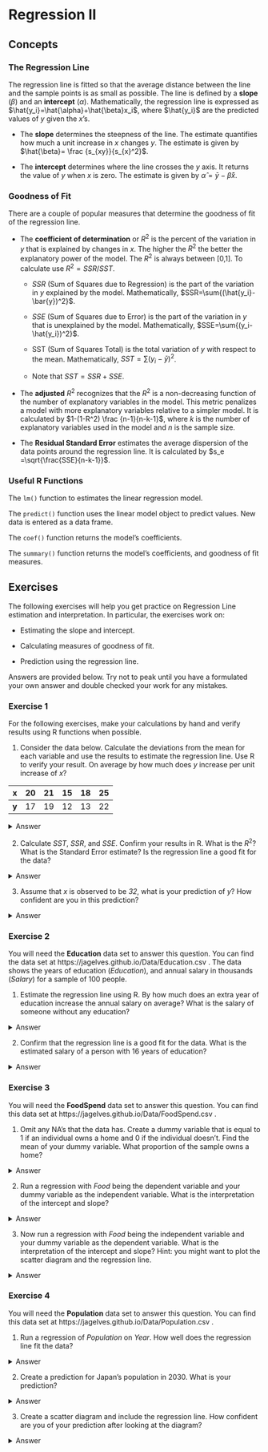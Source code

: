 # Regression II

## Concepts

### The Regression Line {.unnumbered}

The regression line is fitted so that the average distance between the line and the sample points is as small as possible. The line is defined by a **slope** ($\beta$) and an **intercept** ($\alpha$). Mathematically, the regression line is expressed as $\hat{y_i}=\hat{\alpha}+\hat{\beta}x_i$, where $\hat{y_i}$ are the predicted values of $y$ given the $x$'s.

-   The **slope** determines the steepness of the line. The estimate quantifies how much a unit increase in $x$ changes $y$. The estimate is given by $\hat{\beta}= \frac {s_{xy}}{s_{x}^2}$.

-   The **intercept** determines where the line crosses the $y$ axis. It returns the value of $y$ when $x$ is zero. The estimate is given by $\hat{\alpha}=\bar{y}-\hat{\beta}\bar{x}$.

### Goodness of Fit {.unnumbered}

There are a couple of popular measures that determine the goodness of fit of the regression line.

-   The **coefficient of determination** or $R^2$ is the percent of the variation in $y$ that is explained by changes in $x$. The higher the $R^2$ the better the explanatory power of the model. The $R^2$ is always between \[0,1\]. To calculate use $R^2=SSR/SST$.

    -   $SSR$ (Sum of Squares due to Regression) is the part of the variation in $y$ explained by the model. Mathematically, $SSR=\sum{(\hat{y_i}-\bar{y})^2}$.

    -   $SSE$ (Sum of Squares due to Error) is the part of the variation in $y$ that is unexplained by the model. Mathematically, $SSE=\sum{(y_i-\hat{y_i})^2}$.

    -   SST (Sum of Squares Total) is the total variation of $y$ with respect to the mean. Mathematically, $SST=\sum{(y_i-\bar{y})^2}$.

    -   Note that $SST=SSR+SSE$.

-   The **adjusted** $R^2$ recognizes that the $R^2$ is a non-decreasing function of the number of explanatory variables in the model. This metric penalizes a model with more explanatory variables relative to a simpler model. It is calculated by $1-(1-R^2) \frac {n-1}{n-k-1}$, where $k$ is the number of explanatory variables used in the model and $n$ is the sample size.

-   The **Residual Standard Error** estimates the average dispersion of the data points around the regression line. It is calculated by $s_e =\sqrt{\frac{SSE}{n-k-1}}$.

### Useful R Functions {.unnumbered}

The `lm()` function to estimates the linear regression model.

The `predict()` function uses the linear model object to predict values. New data is entered as a data frame.

The `coef()` function returns the model's coefficients.

The `summary()` function returns the model's coefficients, and goodness of fit measures.

## Exercises

The following exercises will help you get practice on Regression Line estimation and interpretation. In particular, the exercises work on:

-   Estimating the slope and intercept.

-   Calculating measures of goodness of fit.

-   Prediction using the regression line.

Answers are provided below. Try not to peak until you have a formulated your own answer and double checked your work for any mistakes.

### Exercise 1 {.unnumbered}

For the following exercises, make your calculations by hand and verify results using R functions when possible.

1.  Consider the data below. Calculate the deviations from the mean for each variable and use the results to estimate the regression line. Use R to verify your result. On average by how much does *y* increase per unit increase of *x*?

| **x** | 20  | 21  | 15  | 18  | 25  |
|:-----:|:---:|:---:|:---:|:---:|:---:|
| **y** | 17  | 19  | 12  | 13  | 22  |

<details>

<summary>Answer</summary>
*The regression lines is $\hat{y}=-4.93+1.09x$. For each unit increase in x, y increases on average $1.09$.*

*Start by generating the deviations from the mean for each variable. For x the deviations are:*

```r
x<-c(20,21,15,18,25)
(devx<-x-mean(x))
```

*Next, find the deviations for y:*

```r
y<-c(17,19,12,13,22)
(devy<-y-mean(y))
```

*For the slope we need to find the deviation squared of the x's. This can easily be done in R:*

```r
(devx2<-devx^2)
```

*The slope is calculated by $\frac{\sum_{i=i}^{n} (x_{i}-\bar{x})(y_{i}-\bar{y})}{\sum_{i=i}^{n} (x_{i}-\bar{x})^2}$. In R we can just find the ratio between the summations of (devx)(devy) and devx2.*

```r
(slope<-sum(devx*devy)/sum(devx2))
```

*The intercept is given by $\bar{y}-\beta(\bar{x})$. In R we find that the intercept is equal to:*

```r
(intercept<-mean(y)-slope*mean(x))
```

*Our results can be easily verified by using the `lm()` and `coef()` functions in R.*

```r
fitEx1<-lm(y~x)
coef(fitEx1)
```


</details>

2.  Calculate *SST*, *SSR*, and *SSE*. Confirm your results in R. What is the $R^2$? What is the Standard Error estimate? Is the regression line a good fit for the data?

<details>

<summary>Answer</summary>
*SST is $69.2$, SSR is $64.82$ and SSE is $4.38$ (note that $SSR+SSE=SST$). The $R^2$ is just $\frac{SSR}{SST}=0.94$ and the Standard Error estimate is $1.21$. They both indicate a great fit of the regression line to the data.*

*Let's start by calculating the SST. This is just $\sum{(y_{i}-\bar{y})^2}$.*

```r
(SST<-sum((y-mean(y))^2))
```

*Next, we can calculate SSR. This is calculated by the following formula $\sum{(\hat{y_{i}}-\bar{y})^2}$. To obtain the predicted values in R, we can use the output of the `lm()` function. Recall our fitEx1 object created in Exercise 1. It has fitted.values included:*

```r
(SSR<-sum((fitEx1$fitted.values-mean(y))^2))
```

*The ratio of SSR to SST is the $R^2$:*

```r
(R2<-SSR/SST)
```

*Finally, let's calculate SSE $\sum{(y_{i}-\hat{y_{i}})^2}$:*

```r
(SSE<-sum((y-fitEx1$fitted.values)^2))
```

*With the SSE we can calculate the Standard Error estimate:*

```r
sqrt(SSE/3)
```

*We can confirm these results using the `summary()` function.*

```r
summary(fitEx1)
```


</details>
3.  Assume that *x* is observed to be *32*, what is your prediction of *y*? How confident are you in this prediction?

<details>

<summary>Answer</summary>
*If $x=32$ then $\hat{y}=29.87$. The regression is a good fit, so we can feel good about our prediction. However, we would be concerned about the sample size of the data.*

*In R we can obtain a prediction by using the `predict()` function. This function requires a data frame as an input for new data.*

```r
predict(fitEx1, newdata = data.frame(x=c(32)))
```

</details>

### Exercise 2 {.unnumbered}

You will need the **Education** data set to answer this question. You can find the data set at https://jagelves.github.io/Data/Education.csv . The data shows the years of education (*Education*), and annual salary in thousands (*Salary*) for a sample of $100$ people.

1.  Estimate the regression line using R. By how much does an extra year of education increase the annual salary on average? What is the salary of someone without any education?

<details>

<summary>Answer</summary>
*An extra year of education increases the annual salary about $5,300$ dollars (slope). A person that has no education would be expected to earn $17,2582$ dollars (intercept).*

*Start by loading the data in R:*

```r
library(tidyverse)
Education<-read_csv("https://jagelves.github.io/Data/Education.csv")
```

*Next, let's use the `lm()` function to estimate the regression line and obtain the coefficients:*

```r
fitEducation<-lm(Salary~Education, data = Education)
coefficients(fitEducation)
```
</details>

2.  Confirm that the regression line is a good fit for the data. What is the estimated salary of a person with $16$ years of education?

<details>

<summary>Answer</summary>
*The $R^2$ is $0.668$ and the standard error is $21$. The line is a moderately good fit. If someone has $16$ years of experience, the regression line would predict a salary of $102,000$ dollars.*

*Let's get the $R^2$ and the Standard Error estimate by using the `summary()` function and fitEx1 object.*

```r
summary(fitEducation)
```

*Lastly, let's use the regression line to predict the salary for someone who has $16$ years of education.*

```r
predict(fitEducation, newdata = data.frame(Education=c(16)))
```

</details>
### Exercise 3 {.unnumbered}

You will need the **FoodSpend** data set to answer this question. You can find this data set at https://jagelves.github.io/Data/FoodSpend.csv .

1.  Omit any NA's that the data has. Create a dummy variable that is equal to $1$ if an individual owns a home and $0$ if the individual doesn't. Find the mean of your dummy variable. What proportion of the sample owns a home?

<details>

<summary>Answer</summary>
*Approximately, $36$% of the sample owns a home.*

*Start by loading the data into R and removing all NA's:*

```r
Spend<-read_csv("https://jagelves.github.io/Data/FoodSpend.csv")
Spend<-na.omit(Spend)
```

*To create a dummy variable for OwnHome we can use the `ifelse()` function:*

```r
Spend$dummyOH<-ifelse(Spend$OwnHome=="Yes",1,0)
```

*The average of the dummy variable is given by:*

```r
mean(Spend$dummyOH)
```


</details>

2.  Run a regression with *Food* being the dependent variable and your dummy variable as the independent variable. What is the interpretation of the intercept and slope?

<details>

<summary>Answer</summary>
*The intercept is the average food expenditure of individuals without homes ($6417$). The slope, is the difference in food expenditures between individuals that do have homes minus those who don't. We then conclude that individuals that do have a home spend about $-2516$ less on food than those who don't have homes.*

*To run the regression use the `lm()` function:*

```r
lm(Food~dummyOH,data=Spend)
```

</details>

3.  Now run a regression with *Food* being the independent variable and your dummy variable as the dependent variable. What is the interpretation of the intercept and slope? Hint: you might want to plot the scatter diagram and the regression line.

<details>

<summary>Answer</summary>
*The scatter plot shows that most of the points for home owners are below $6000$. For non-home owners they are mainly above $6000$. The line can be used to predict the likelihood of owning a home given someones food expenditure. The intercept is above one, but still it gives us the indication that it is likely that low food expenditures are highly predictive of owning a home. The slope tells us how that likelihood changes as the food expenditures increase by 1. In general, the likelihood of owning a home decreases as the food expenditure increases.*

*Run the `lm()` function once again:*

```r
fitFood<-lm(dummyOH~Food,data=Spend)
coefficients(fitFood)
```

*For the scatter plot use the following code:*

```r
library(ggthemes)
Spend %>% ggplot() + 
  geom_point(aes(y=dummyOH,x=Food), 
             col="black", pch=21, bg="grey") +
  geom_smooth(aes(y=dummyOH,x=Food), method="lm",
              formula=y~x, se=F) + 
  theme_clean()
```

</details>

### Exercise 4 {.unnumbered}

You will need the **Population** data set to answer this question. You can find this data set at https://jagelves.github.io/Data/Population.csv .

1.  Run a regression of *Population* on *Year*. How well does the regression line fit the data?

<details>

<summary>Answer</summary>
*If we follow the $R^2=0.81$ the model fits the data very well.*

*Let's load the data from the web:*

```r
Population<-read_csv("https://jagelves.github.io/Data/Population.csv")
```

*Now let's filter the data so that we can focus on the population for Japan.*

```r
Japan<-filter(Population,Country.Name=="Japan")
```

*Next, we can run the regression of Population against the Year. Let's also run the `summary()` function to obtain the fit and the coefficients.*

```r
fit<-lm(Population~Year,data=Japan)
summary(fit)
```

</details>

2.  Create a prediction for Japan's population in 2030. What is your prediction?

<details>

<summary>Answer</summary>
*The prediction for $2030$ is about $140$ million people.*

*Let's use the `predict()` function:*

```r
predict(fit,newdata=data.frame(Year=c(2030)))
```

</details>

3.  Create a scatter diagram and include the regression line. How confident are you of your prediction after looking at the diagram?

<details>

<summary>Answer</summary>
*After looking at the scatter plot, it seems unlikely that the population in Japan will hit $140$ million. Population has been decreasing in Japan!*

*Use the `plot()` and `abline()` functions to create the figure.*

```r
Japan %>% ggplot() +
  geom_point(aes(y=Population,x=Year), 
             col="black", pch=21, bg="grey") +
  geom_smooth(aes(y=Population,x=Year), 
              formula=y~x, method="lm", se=F) +
  theme_clean()
```

</details>

